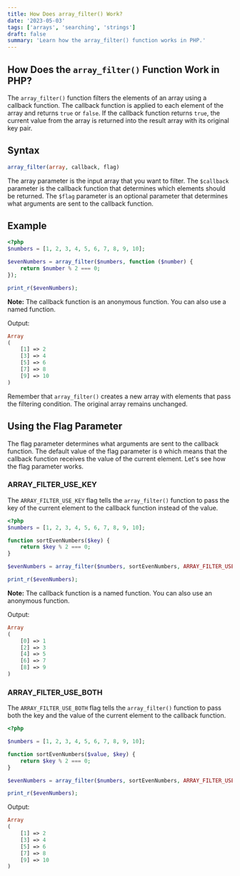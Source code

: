 ```yaml
---
title: How Does array_filter() Work?
date: '2023-05-03'
tags: ['arrays', 'searching', 'strings']
draft: false
summary: 'Learn how the array_filter() function works in PHP.'
---
```


## How Does the `array_filter()` Function Work in PHP?

The `array_filter()` function filters the elements of an array using a callback function. The callback function is applied to each element of the array and returns `true` or `false`. If the callback function returns `true`, the current value from the array is returned into the result array with its original key pair.

## Syntax

```php
array_filter(array, callback, flag)
```

The array parameter is the input array that you want to filter. The `$callback` parameter is the callback function that determines which elements should be returned. The `$flag` parameter is an optional parameter that determines what arguments are sent to the callback function.

## Example

```php
<?php
$numbers = [1, 2, 3, 4, 5, 6, 7, 8, 9, 10];

$evenNumbers = array_filter($numbers, function ($number) {
    return $number % 2 === 0;
});

print_r($evenNumbers);
```

**Note:** The callback function is an anonymous function. You can also use a named function.

Output:

```php
Array
(
    [1] => 2
    [3] => 4
    [5] => 6
    [7] => 8
    [9] => 10
)
```

Remember that `array_filter()` creates a new array with elements that pass the filtering condition. The original array remains unchanged.

## Using the Flag Parameter

The flag parameter determines what arguments are sent to the callback function. The default value of the flag parameter is `0` which means that the callback function receives the value of the current element. Let's see how the flag parameter works.

### ARRAY_FILTER_USE_KEY

The `ARRAY_FILTER_USE_KEY` flag tells the `array_filter()` function to pass the key of the current element to the callback function instead of the value.

```php
<?php
$numbers = [1, 2, 3, 4, 5, 6, 7, 8, 9, 10];

function sortEvenNumbers($key) {
    return $key % 2 === 0;
}

$evenNumbers = array_filter($numbers, sortEvenNumbers, ARRAY_FILTER_USE_KEY);

print_r($evenNumbers);
```

**Note:** The callback function is a named function. You can also use an anonymous function.

Output:

```php
Array
(
    [0] => 1
    [2] => 3
    [4] => 5
    [6] => 7
    [8] => 9
)
```

### ARRAY_FILTER_USE_BOTH

The `ARRAY_FILTER_USE_BOTH` flag tells the `array_filter()` function to pass both the key and the value of the current element to the callback function.

```php
<?php

$numbers = [1, 2, 3, 4, 5, 6, 7, 8, 9, 10];

function sortEvenNumbers($value, $key) {
    return $key % 2 === 0;
}

$evenNumbers = array_filter($numbers, sortEvenNumbers, ARRAY_FILTER_USE_BOTH);

print_r($evenNumbers);
```

Output:

```php
Array
(
    [1] => 2
    [3] => 4
    [5] => 6
    [7] => 8
    [9] => 10
)
```
